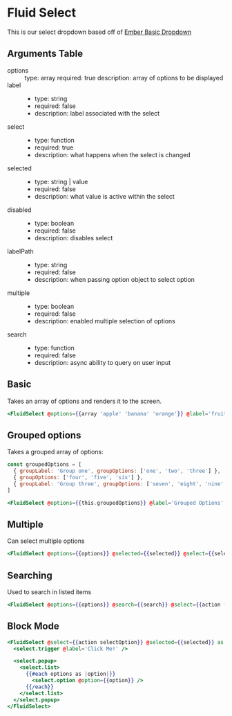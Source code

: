 
# Fluid Select

This is our select dropdown based off of [Ember Basic Dropdown](https://ember-basic-dropdown.com)

## Arguments Table

<dl>
  <dt>options</dt>
  <dd>
    type: array
    required: true
    description: array of options to be displayed
  </dd>
  <dt>label</dt>
  <dd>
    <ul>
      <li>type: string</li>
      <li>required: false</li>
      <li>description: label associated with the select</li>
    </ul>
  </dd>
  <dt>select</dt>
  <dd>
    <ul>
      <li>type: function</li>
      <li>required: true</li>
      <li>description: what happens when the select is changed</li>
    </ul>
  </dd>
  <dt>selected</dt>
  <dd>
    <ul>
      <li>type: string | value</li>
      <li>required: false</li>
      <li>description: what value is active within the select</li>
    </ul>
  </dd>
  <dt>disabled</dt>
  <dd>
    <ul>
      <li>type: boolean</li>
      <li>required: false</li>
      <li>description: disables select</li>
    </ul>
  </dd>
  <dt>labelPath</dt>
  <dd>
    <ul>
      <li>type: string</li>
      <li>required: false</li>
      <li>description: when passing option object to select option</li>
    </ul>
  </dd>
  <dt>multiple</dt>
  <dd>
    <ul>
      <li>type: boolean</li>
      <li>required: false</li>
      <li>description: enabled multiple selection of options</li>
    </ul>
  </dd>
  <dt>search</dt>
  <dd>
    <ul>
      <li>type: function</li>
      <li>required: false</li>
      <li>description: async ability to query on user input</li>
    </ul>
  </dd>
</dl>

## Basic

Takes an array of options and renders it to the screen.

<Story
  id="components-fluid-select--default"
  height="200px"
/>

```hbs
<FluidSelect @options={{array 'apple' 'banana' 'orange'}} @label='fruit' />
```

## Grouped options
Takes a grouped array of options:

```js
const groupedOptions = [
  { groupLabel: 'Group one', groupOptions: ['one', 'two', 'three'] },
  { groupOptions: ['four', 'five', 'six'] },
  { groupLabel: 'Group three', groupOptions: ['seven', 'eight', 'nine', 'ten'] },
]
```

<Story
  id="components-fluid-select--grouped-options"
  height="200px"
/>

```hbs
<FluidSelect @options={{this.groupedOptions}} @label='Grouped Options' />
```

## Multiple

Can select multiple options

<Story
  id="components-fluid-select--multiple"
  height="200px"
/>

```hbs
<FluidSelect @options={{options}} @selected={{selected}} @select={{select}} @multiple={{true}} />
```

## Searching

Used to search in listed items

```hbs
<FluidSelect @options={{options}} @search={{search}} @select={{action (mut selected)}} />
```

## Block Mode

```hbs
<FluidSelect @select={{action selectOption}} @selected={{selected}} as |select|>
  <select.trigger @label='Click Me!' />

  <select.popup>
    <select.list>
      {{#each options as |option|}}
        <select.option @option={{option}} />
      {{/each}}
    </select.list>
  </select.popup>
</FluidSelect>
```